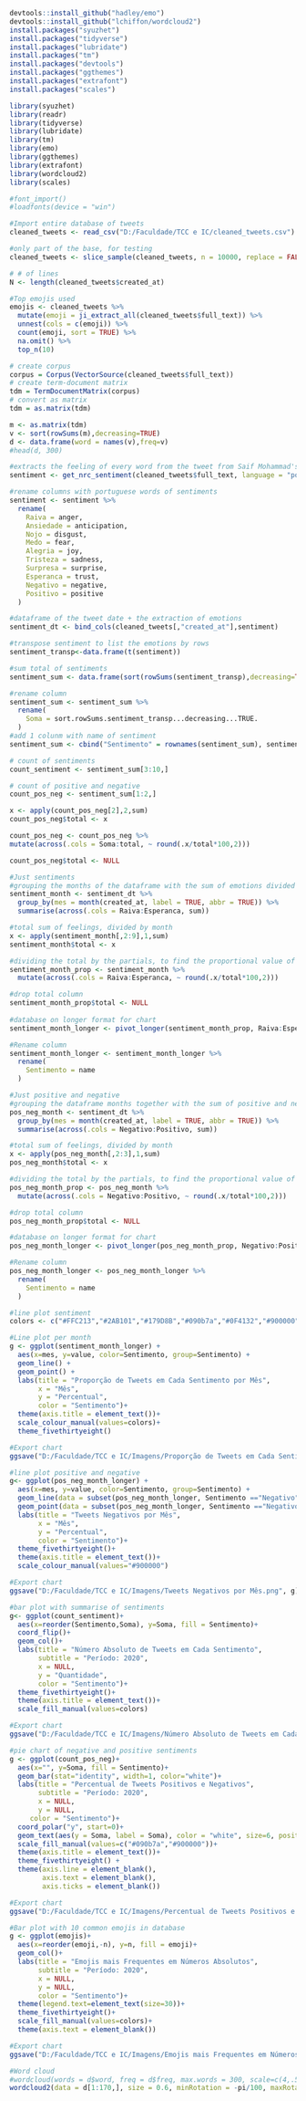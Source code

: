 ```r
devtools::install_github("hadley/emo")
devtools::install_github("lchiffon/wordcloud2")
install.packages("syuzhet")
install.packages("tidyverse")
install.packages("lubridate")
install.packages("tm")
install.packages("devtools")
install.packages("ggthemes")
install.packages("extrafont")
install.packages("scales")
```

```r
library(syuzhet)
library(readr)
library(tidyverse)
library(lubridate)
library(tm)
library(emo)
library(ggthemes)
library(extrafont)
library(wordcloud2)
library(scales)
```

```r
#font_import()
#loadfonts(device = "win")

#Import entire database of tweets
cleaned_tweets <- read_csv("D:/Faculdade/TCC e IC/cleaned_tweets.csv")

#only part of the base, for testing
cleaned_tweets <- slice_sample(cleaned_tweets, n = 10000, replace = FALSE)

# # of lines
N <- length(cleaned_tweets$created_at)
```

```r
#Top emojis used
emojis <- cleaned_tweets %>%
  mutate(emoji = ji_extract_all(cleaned_tweets$full_text)) %>%
  unnest(cols = c(emoji)) %>%
  count(emoji, sort = TRUE) %>%
  na.omit() %>%
  top_n(10)
```

```r
# create corpus
corpus = Corpus(VectorSource(cleaned_tweets$full_text))
# create term-document matrix
tdm = TermDocumentMatrix(corpus)
# convert as matrix
tdm = as.matrix(tdm)

m <- as.matrix(tdm)
v <- sort(rowSums(m),decreasing=TRUE)
d <- data.frame(word = names(v),freq=v)
#head(d, 300)
```

```r
#extracts the feeling of every word from the tweet from Saif Mohammad's NRC Emotion lexicon
sentiment <- get_nrc_sentiment(cleaned_tweets$full_text, language = "portuguese")
```

```r
#rename columns with portuguese words of sentiments
sentiment <- sentiment %>% 
  rename(
    Raiva = anger,
    Ansiedade = anticipation,
    Nojo = disgust, 
    Medo = fear,
    Alegria = joy,
    Tristeza = sadness, 
    Surpresa = surprise, 
    Esperanca = trust,
    Negativo = negative, 
    Positivo = positive
  )

#dataframe of the tweet date + the extraction of emotions
sentiment_dt <- bind_cols(cleaned_tweets[,"created_at"],sentiment)
```

```r
#transpose sentiment to list the emotions by rows
sentiment_transp<-data.frame(t(sentiment))

#sum total of sentiments
sentiment_sum <- data.frame(sort(rowSums(sentiment_transp),decreasing=TRUE))

#rename column
sentiment_sum <- sentiment_sum %>% 
  rename(
    Soma = sort.rowSums.sentiment_transp...decreasing...TRUE.
  )
#add 1 colunm with name of sentiment
sentiment_sum <- cbind("Sentimento" = rownames(sentiment_sum), sentiment_sum)

# count of sentiments
count_sentiment <- sentiment_sum[3:10,]

# count of positive and negative
count_pos_neg <- sentiment_sum[1:2,]

x <- apply(count_pos_neg[2],2,sum)
count_pos_neg$total <- x 

count_pos_neg <- count_pos_neg %>%
mutate(across(.cols = Soma:total, ~ round(.x/total*100,2))) 

count_pos_neg$total <- NULL

```

```r
#Just sentiments
#grouping the months of the dataframe with the sum of emotions divided by month and by emotion
sentiment_month <- sentiment_dt %>% 
  group_by(mes = month(created_at, label = TRUE, abbr = TRUE)) %>% 
  summarise(across(.cols = Raiva:Esperanca, sum))

#total sum of feelings, divided by month
x <- apply(sentiment_month[,2:9],1,sum)
sentiment_month$total <- x 

#dividing the total by the partials, to find the proportional value of each sentiment
sentiment_month_prop <- sentiment_month %>%
  mutate(across(.cols = Raiva:Esperanca, ~ round(.x/total*100,2))) 

#drop total column
sentiment_month_prop$total <- NULL
  
#database on longer format for chart
sentiment_month_longer <- pivot_longer(sentiment_month_prop, Raiva:Esperanca)

#Rename column
sentiment_month_longer <- sentiment_month_longer %>% 
  rename(
    Sentimento = name
  )
```

```r
#Just positive and negative
#grouping the dataframe months together with the sum of positive and negative
pos_neg_month <- sentiment_dt %>% 
  group_by(mes = month(created_at, label = TRUE, abbr = TRUE)) %>% 
  summarise(across(.cols = Negativo:Positivo, sum))

#total sum of feelings, divided by month
x <- apply(pos_neg_month[,2:3],1,sum)
pos_neg_month$total <- x 

#dividing the total by the partials, to find the proportional value of each sentiment
pos_neg_month_prop <- pos_neg_month %>%
  mutate(across(.cols = Negativo:Positivo, ~ round(.x/total*100,2))) 

#drop total column
pos_neg_month_prop$total <- NULL

#database on longer format for chart
pos_neg_month_longer <- pivot_longer(pos_neg_month_prop, Negativo:Positivo)

#Rename column
pos_neg_month_longer <- pos_neg_month_longer %>% 
  rename(
    Sentimento = name
  )
```


```r
#line plot sentiment
colors <- c("#FFC213","#2AB101","#179D8B","#090b7a","#0F4132","#900000","#FF3CC6","#8B3B79","#FED8B3","#B8F9A2")

#Line plot per month
g <- ggplot(sentiment_month_longer) + 
  aes(x=mes, y=value, color=Sentimento, group=Sentimento) + 
  geom_line() + 
  geom_point() +
  labs(title = "Proporção de Tweets em Cada Sentimento por Mês",
       x = "Mês",
       y = "Percentual",
       color = "Sentimento")+
  theme(axis.title = element_text())+
  scale_colour_manual(values=colors)+
  theme_fivethirtyeight()

#Export chart
ggsave("D:/Faculdade/TCC e IC/Imagens/Proporção de Tweets em Cada Sentimento por Mês.png", g)

#line plot positive and negative
g<- ggplot(pos_neg_month_longer) + 
  aes(x=mes, y=value, color=Sentimento, group=Sentimento) + 
  geom_line(data = subset(pos_neg_month_longer, Sentimento =="Negativo")) + 
  geom_point(data = subset(pos_neg_month_longer, Sentimento =="Negativo"))+
  labs(title = "Tweets Negativos por Mês",
       x = "Mês",
       y = "Percentual",
       color = "Sentimento")+
  theme_fivethirtyeight()+
  theme(axis.title = element_text())+
  scale_colour_manual(values="#900000")

#Export chart
ggsave("D:/Faculdade/TCC e IC/Imagens/Tweets Negativos por Mês.png", g)

#bar plot with summarise of sentiments
g<- ggplot(count_sentiment)+
  aes(x=reorder(Sentimento,Soma), y=Soma, fill = Sentimento)+
  coord_flip()+
  geom_col()+
  labs(title = "Número Absoluto de Tweets em Cada Sentimento",
       subtitle = "Período: 2020",
       x = NULL,
       y = "Quantidade",
       color = "Sentimento")+
  theme_fivethirtyeight()+
  theme(axis.title = element_text())+
  scale_fill_manual(values=colors)

#Export chart
ggsave("D:/Faculdade/TCC e IC/Imagens/Número Absoluto de Tweets em Cada Sentimento.png", g)

#pie chart of negative and positive sentiments
g <- ggplot(count_pos_neg)+
  aes(x="", y=Soma, fill = Sentimento)+
  geom_bar(stat="identity", width=1, color="white")+
  labs(title = "Percentual de Tweets Positivos e Negativos",
       subtitle = "Período: 2020",
       x = NULL,
       y = NULL,
     color = "Sentimento")+
  coord_polar("y", start=0)+
  geom_text(aes(y = Soma, label = Soma), color = "white", size=6, position = position_stack(vjust = 0.5))+
  scale_fill_manual(values=c("#090b7a","#900000"))+
  theme(axis.title = element_text())+
  theme_fivethirtyeight() + 
  theme(axis.line = element_blank(),
        axis.text = element_blank(),
        axis.ticks = element_blank())

#Export chart
ggsave("D:/Faculdade/TCC e IC/Imagens/Percentual de Tweets Positivos e Negativos.png", g)

#Bar plot with 10 common emojis in database 
g <- ggplot(emojis)+
  aes(x=reorder(emoji,-n), y=n, fill = emoji)+
  geom_col()+
  labs(title = "Emojis mais Frequentes em Números Absolutos",
       subtitle = "Período: 2020",
       x = NULL,
       y = NULL,
       color = "Sentimento")+
  theme(legend.text=element_text(size=30))+
  theme_fivethirtyeight()+
  scale_fill_manual(values=colors)+
  theme(axis.text = element_blank())

#Export chart
ggsave("D:/Faculdade/TCC e IC/Imagens/Emojis mais Frequentes em Números Absolutos.png", g)

#Word cloud 
#wordcloud(words = d$word, freq = d$freq, max.words = 300, scale=c(4,.5), random.order = FALSE, color=colors_wc)
wordcloud2(data = d[1:170,], size = 0.6, minRotation = -pi/100, maxRotation = pi/100, color = 'random-dark')

```

